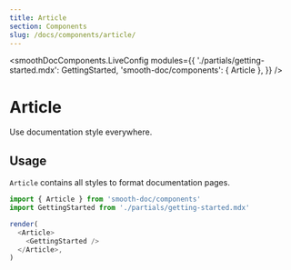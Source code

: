 ```yaml
---
title: Article
section: Components
slug: /docs/components/article/
---
```



<smoothDocComponents.LiveConfig
  modules={{
    './partials/getting-started.mdx': GettingStarted,
    'smooth-doc/components': { Article },
  }}
/>

# Article

Use documentation style everywhere.

<carbon-ad />

## Usage

`Article` contains all styles to format documentation pages.

```js live noInline
import { Article } from 'smooth-doc/components'
import GettingStarted from './partials/getting-started.mdx'

render(
  <Article>
    <GettingStarted />
  </Article>,
)
```

